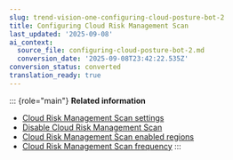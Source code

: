 ```yaml
---
slug: trend-vision-one-configuring-cloud-posture-bot-2
title: Configuring Cloud Risk Management Scan
last_updated: '2025-09-08'
ai_context:
  source_file: configuring-cloud-posture-bot-2.md
  conversion_date: '2025-09-08T23:42:22.535Z'
conversion_status: converted
translation_ready: true
---
```


::: {role="main"}
**Related information**

- [Cloud Risk Management Scan settings](settings-cloud-posture-2.mdx)
- [Disable Cloud Risk Management Scan](disable-2.mdx)
- [Cloud Risk Management Scan enabled regions](enabled-regions-2.mdx)
- [Cloud Risk Management Scan frequency](frequency-2.mdx)
:::
